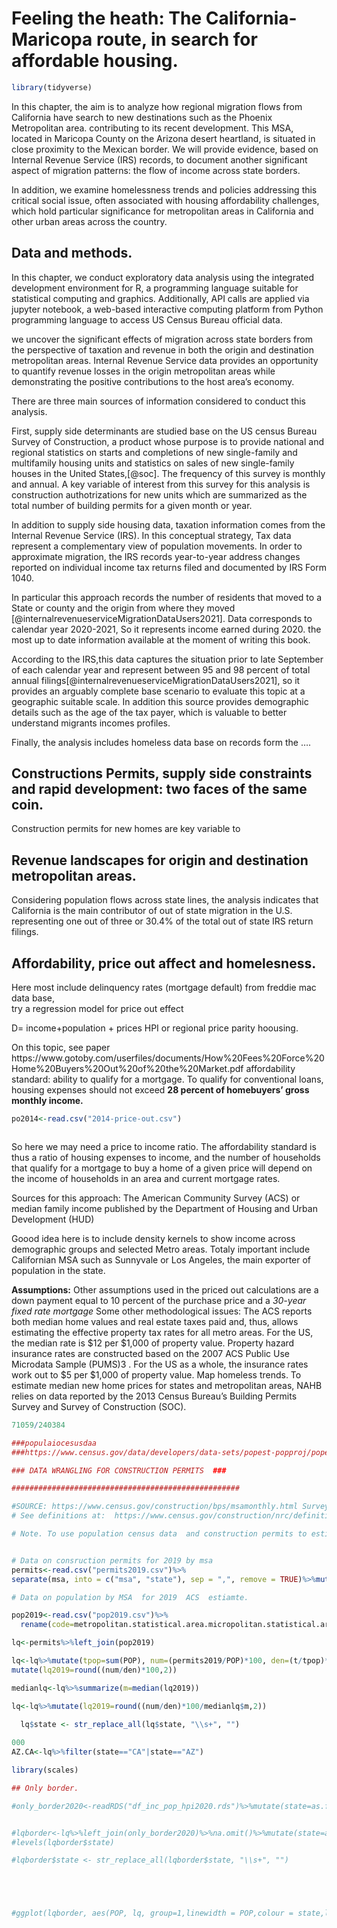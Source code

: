 # Feeling the heath: The California-Maricopa route, in search for affordable housing.

```r
library(tidyverse)

```


In this chapter, the aim is to analyze how regional migration flows from California  have search to new destinations such as the Phoenix Metropolitan area. contributing to its recent development. 
This MSA, located in Maricopa County on the Arizona desert heartland, is situated in close proximity to the Mexican border. We will provide evidence, based on Internal Revenue Service (IRS) records, to document another significant aspect of migration patterns: the flow of income across state borders.

In addition, we examine homelessness trends and policies addressing this critical social issue, often associated with housing affordability challenges, which hold particular significance for metropolitan areas in California and other urban areas across the country. 

## Data and methods. 

In this chapter, we conduct exploratory data analysis using the integrated development environment for R, a programming language suitable for statistical computing and graphics.  Additionally, API calls are applied via jupyter notebook,  a web-based interactive computing platform from Python programming language to access US Census Bureau official data. 


we uncover the significant effects of migration across state borders from the perspective of taxation and revenue in both the origin and destination metropolitan areas. Internal Revenue Service data provides an opportunity to quantify revenue losses in the origin metropolitan areas while demonstrating the positive contributions to the host area's economy.

There are three  main sources of information considered to conduct this analysis.

First, supply side determinants are studied base on  the US census Bureau Survey of Construction, a product whose purpose is to provide national and regional statistics on starts and completions of new single-family and multifamily housing units and statistics on sales of new single-family houses in the United States,[@soc]. The frequency of this survey is monthly and annual. A key variable of interest from this survey for this analysis is construction authotrizations for new units which are summarized   as the total number of building permits for a given month or year. 

In addition to supply side housing data, taxation information comes from the Internal Revenue Service (IRS). In this conceptual strategy, Tax data represent a complementary view of population movements.  In order to approximate migration, the IRS records year-to-year address changes reported on individual income tax returns filed and documented by IRS Form 1040. 

In particular this approach records the number of residents that moved to a State or county and the origin from where they moved [@internalrevenueserviceMigrationDataUsers2021]. Data corresponds to calendar year 2020-2021, So it represents income earned during 2020. the most up to date information available at the moment of writing this book. 

According to the IRS,this data captures the situation prior to late September of each calendar year and represent between 95 and 98 percent of total annual filings[@internalrevenueserviceMigrationDataUsers2021], so it provides an arguably complete base scenario to evaluate this topic at a geographic suitable scale.
In addition this source provides demographic details such as the age of the tax payer, which is valuable to better understand migrants incomes profiles.

Finally, the analysis includes homeless data base on records form the ....

## Constructions Permits, supply side constraints and rapid development: two faces of the same coin. 


Construction permits for new homes are key variable to 


## Revenue landscapes for origin and destination metropolitan areas.

Considering population flows across state lines, the analysis indicates that California is the main contributor of out of state migration in the U.S. representing  one out of three  or $30.4\%$  of the total out of state IRS return filings.


## Affordability, price out affect and homelesness. 

Here most include delinquency rates (mortgage default)  from freddie mac data base,   
try  a regression model for price out effect 

D= income+population + prices HPI or regional price parity hoousing. 

On this topic, see paper https://www.gotoby.com/userfiles/documents/How%20Fees%20Force%20Home%20Buyers%20Out%20of%20the%20Market.pdf
affordability standard: ability to qualify for a mortgage. To qualify for conventional loans, housing expenses should not exceed **28 percent of homebuyers’ gross monthly income.**
```r
po2014<-read.csv("2014-price-out.csv")



```



So here we may need a price to income ratio. 
The affordability standard is thus a
ratio of housing expenses to income, and the number of households that qualify for a mortgage to buy a home of a given
price will depend on the income of households in an area and current mortgage rates. 

Sources for this approach: 
The American Community Survey (ACS) or  median family income published by the Department of Housing and Urban Development (HUD)

Goood idea here is to include density kernels to show income across demographic groups and selected Metro areas.  Totaly important include Californian MSA such as Sunnyvale or Los Angeles, the main exporter of population in the state. 

**Assumptions:** Other assumptions used in the priced out calculations are a down payment equal to 10 percent of the purchase price and a *30-year fixed rate mortgage*
Some other methodological issues: 
The ACS reports both median home values and real estate taxes paid and, thus, allows estimating the effective property tax rates for all metro areas. For the US, the median rate
is $12 per $1,000 of property value. Property hazard insurance rates are constructed based on the 2007 ACS Public Use
Microdata Sample (PUMS)3
. For the US as a whole, the insurance rates work out to $5 per $1,000 of property value. 
Map homeless trends. 
To estimate median new home prices for states and metropolitan areas, NAHB relies on data reported by the 2013
Census Bureau’s Building Permits Survey and Survey of Construction (SOC). 

```r
71059/240384
```



```r
###populaiocesusdaa
###https://www.census.gov/data/developers/data-sets/popest-popproj/popest.Vintage_2019.html#list-tab-2014455046

### DATA WRANGLING FOR CONSTRUCTION PERMITS  ###

###################################################

#SOURCE: https://www.census.gov/construction/bps/msamonthly.html Survey of Construction. tOTAL  INCLUDES SINGLE unit  two units, three unit  and 5 or more units. permits refers to construction authorizations.  https://www.census.gov/construction/nrc/historical_data/index.html
# See definitions at:  https://www.census.gov/construction/nrc/definitions/bps.html

# Note. To use population census data  and construction permits to estimate the location quotient (to measure the relative concentration of construction activity controlling by population size ), we have the most up to date 2019 population estimates  and we can use 2019 permites data. Although there is data for construction for up to 2020. We are not able to use it because of the restriction in the US census bureau data.


# Data on consruction permits for 2019 by msa
permits<-read.csv("permits2019.csv")%>%
separate(msa, into = c("msa", "state"), sep = ",", remove = TRUE)%>%mutate(t=sum(permits2019))

# Data on population by MSA  for 2019  ACS  estiamte. 

pop2019<-read.csv("pop2019.csv")%>%
  rename(code=metropolitan.statistical.area.micropolitan.statistical.area)

lq<-permits%>%left_join(pop2019)

lq<-lq%>%mutate(tpop=sum(POP), num=(permits2019/POP)*100, den=(t/tpop)*100)%>%
mutate(lq2019=round((num/den)*100,2))

medianlq<-lq%>%summarize(m=median(lq2019))

lq<-lq%>%mutate(lq2019=round((num/den)*100/medianlq$m,2)) 
  
  lq$state <- str_replace_all(lq$state, "\\s+", "")

000
AZ.CA<-lq%>%filter(state=="CA"|state=="AZ")

```

```r
library(scales)

## Only border.

#only_border2020<-readRDS("df_inc_pop_hpi2020.rds")%>%mutate(state=as.factor(state))%>%select(cbsa_code, hpi)%>%rename(code=cbsa_code)


#lqborder<-lq%>%left_join(only_border2020)%>%na.omit()%>%mutate(state=as.factor(state))
#levels(lqborder$state)

#lqborder$state <- str_replace_all(lqborder$state, "\\s+", "")





#ggplot(lqborder, aes(POP, lq, group=1,linewidth = POP,colour = state,label=msa)) +geom_point(alpha = 0.7) +scale_size(range = c(1, 6))  +scale_colour_manual(values = c("red","blue", "darkgoldenrod4", "grey"))+geom_smooth(method = "lm", se = FALSE) +labs(x = "Population", y = "Permits2019", title = "Linear Trend Between Population and Permits2019") +theme_minimal()+scale_x_log10(labels =  comma )
```


